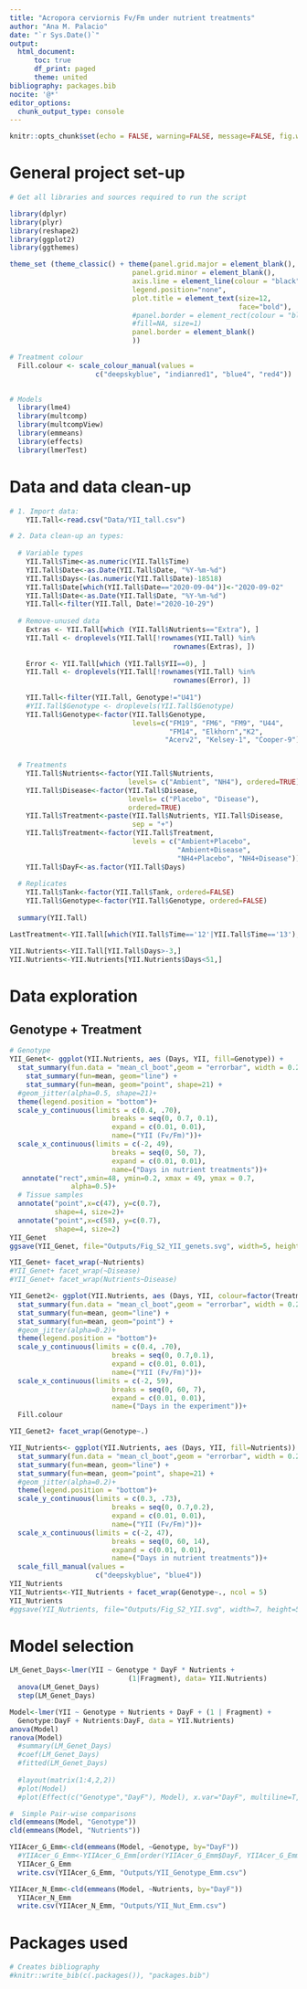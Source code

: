 ```yaml
---
title: "Acropora cerviornis Fv/Fm under nutrient treatments"
author: "Ana M. Palacio"
date: "`r Sys.Date()`"
output:
  html_document:
      toc: true
      df_print: paged
      theme: united
bibliography: packages.bib
nocite: '@*'
editor_options: 
  chunk_output_type: console
---
```


```r
knitr::opts_chunk$set(echo = FALSE, warning=FALSE, message=FALSE, fig.width=7, fig.height=7 )
```

# General project set-up 

```r

# Get all libraries and sources required to run the script

library(dplyr)
library(plyr)
library(reshape2)
library(ggplot2)
library(ggthemes)

theme_set (theme_classic() + theme(panel.grid.major = element_blank(),
                              panel.grid.minor = element_blank(), 
                              axis.line = element_line(colour = "black"),
                              legend.position="none",
                              plot.title = element_text(size=12,
                                                        face="bold"),
                              #panel.border = element_rect(colour = "black",
                              #fill=NA, size=1)
                              panel.border = element_blank()
                              ))

# Treatment colour
  Fill.colour <- scale_colour_manual(values =
                     c("deepskyblue", "indianred1", "blue4", "red4"))

  
# Models 
  library(lme4)
  library(multcomp)
  library(multcompView)
  library(emmeans)
  library(effects)
  library(lmerTest)
```

# Data and data clean-up 

```r

# 1. Import data: 
    YII.Tall<-read.csv("Data/YII_tall.csv")

# 2. Data clean-up an types: 
  
  # Variable types 
    YII.Tall$Time<-as.numeric(YII.Tall$Time)
    YII.Tall$Date<-as.Date(YII.Tall$Date, "%Y-%m-%d")
    YII.Tall$Days<-(as.numeric(YII.Tall$Date)-18518)
    YII.Tall$Date[which(YII.Tall$Date=="2020-09-04")]<-"2020-09-02"
    YII.Tall$Date<-as.Date(YII.Tall$Date, "%Y-%m-%d")
    YII.Tall<-filter(YII.Tall, Date!="2020-10-29")
  
  # Remove-unused data    
    Extras <- YII.Tall[which (YII.Tall$Nutrients=="Extra"), ]
    YII.Tall <- droplevels(YII.Tall[!rownames(YII.Tall) %in%
                                        rownames(Extras), ])
    
    Error <- YII.Tall[which (YII.Tall$YII==0), ]
    YII.Tall <- droplevels(YII.Tall[!rownames(YII.Tall) %in%
                                        rownames(Error), ])
    
    YII.Tall<-filter(YII.Tall, Genotype!="U41")
    #YII.Tall$Genotype <- droplevels(YII.Tall$Genotype)
    YII.Tall$Genotype<-factor(YII.Tall$Genotype, 
                              levels=c("FM19", "FM6", "FM9", "U44",
                                       "FM14", "Elkhorn","K2",
                                      "Acerv2", "Kelsey-1", "Cooper-9"))

    
  # Treatments
    YII.Tall$Nutrients<-factor(YII.Tall$Nutrients, 
                             levels= c("Ambient", "NH4"), ordered=TRUE)
    YII.Tall$Disease<-factor(YII.Tall$Disease, 
                             levels= c("Placebo", "Disease"),
                             ordered=TRUE)
    YII.Tall$Treatment<-paste(YII.Tall$Nutrients, YII.Tall$Disease,
                              sep = "+")
    YII.Tall$Treatment<-factor(YII.Tall$Treatment,
                              levels = c("Ambient+Placebo",
                                         "Ambient+Disease",
                                         "NH4+Placebo", "NH4+Disease"))
    YII.Tall$DayF<-as.factor(YII.Tall$Days)
  
  # Replicates
    YII.Tall$Tank<-factor(YII.Tall$Tank, ordered=FALSE)
    YII.Tall$Genotype<-factor(YII.Tall$Genotype, ordered=FALSE)
  
  summary(YII.Tall)

LastTreatment<-YII.Tall[which(YII.Tall$Time=='12'|YII.Tall$Time=='13'), ]

YII.Nutrients<-YII.Tall[YII.Tall$Days>-3,]
YII.Nutrients<-YII.Nutrients[YII.Nutrients$Days<51,]
```

# Data exploration

## Genotype + Treatment

```r
# Genotype
YII_Genet<- ggplot(YII.Nutrients, aes (Days, YII, fill=Genotype)) +
  stat_summary(fun.data = "mean_cl_boot",geom = "errorbar", width = 0.2 )+
    stat_summary(fun=mean, geom="line") + 
    stat_summary(fun=mean, geom="point", shape=21) + 
  #geom_jitter(alpha=0.5, shape=21)+
  theme(legend.position = "bottom")+
  scale_y_continuous(limits = c(0.4, .70),
                         breaks = seq(0, 0.7, 0.1),  
                         expand = c(0.01, 0.01),
                         name=("YII (Fv/Fm)"))+
  scale_x_continuous(limits = c(-2, 49),
                         breaks = seq(0, 50, 7),  
                         expand = c(0.01, 0.01),
                         name=("Days in nutrient treatments"))+
   annotate("rect",xmin=48, ymin=0.2, xmax = 49, ymax = 0.7, 
               alpha=0.5)+
  # Tissue samples
  annotate("point",x=c(47), y=c(0.7), 
           shape=4, size=2)+
  annotate("point",x=c(58), y=c(0.7), 
           shape=4, size=2)
YII_Genet
ggsave(YII_Genet, file="Outputs/Fig_S2_YII_genets.svg", width=5, height=4)

YII_Genet+ facet_wrap(~Nutrients)
#YII_Genet+ facet_wrap(~Disease)
#YII_Genet+ facet_wrap(Nutrients~Disease)
```

```r
YII_Genet2<- ggplot(YII.Nutrients, aes (Days, YII, colour=factor(Treatment), shape=Nutrients)) +
  stat_summary(fun.data = "mean_cl_boot",geom = "errorbar", width = 0.2 )+
  stat_summary(fun=mean, geom="line") + 
  stat_summary(fun=mean, geom="point") +
  #geom_jitter(alpha=0.2)+
  theme(legend.position = "bottom")+
  scale_y_continuous(limits = c(0.4, .70),
                         breaks = seq(0, 0.7,0.1),  
                         expand = c(0.01, 0.01),
                         name=("YII (Fv/Fm)"))+
  scale_x_continuous(limits = c(-2, 59),
                         breaks = seq(0, 60, 7),  
                         expand = c(0.01, 0.01),
                         name=("Days in the experiment"))+
  Fill.colour

YII_Genet2+ facet_wrap(Genotype~.)
```


```r

YII_Nutrients<- ggplot(YII.Nutrients, aes (Days, YII, fill=Nutrients)) +
  stat_summary(fun.data = "mean_cl_boot",geom = "errorbar", width = 0.2 )+
  stat_summary(fun=mean, geom="line") + 
  stat_summary(fun=mean, geom="point", shape=21) +
  #geom_jitter(alpha=0.2)+
  theme(legend.position = "bottom")+
  scale_y_continuous(limits = c(0.3, .73),
                         breaks = seq(0, 0.7,0.2),  
                         expand = c(0.01, 0.01),
                         name=("YII (Fv/Fm)"))+
  scale_x_continuous(limits = c(-2, 47),
                         breaks = seq(0, 60, 14),  
                         expand = c(0.01, 0.01),
                         name=("Days in nutrient treatments"))+
  scale_fill_manual(values =
                     c("deepskyblue", "blue4"))
YII_Nutrients
YII_Nutrients<-YII_Nutrients + facet_wrap(Genotype~., ncol = 5)
YII_Nutrients
#ggsave(YII_Nutrients, file="Outputs/Fig_S2_YII.svg", width=7, height=5)
```

# Model selection

```r
LM_Genet_Days<-lmer(YII ~ Genotype * DayF * Nutrients +
                             (1|Fragment), data= YII.Nutrients)
  anova(LM_Genet_Days)
  step(LM_Genet_Days)

Model<-lmer(YII ~ Genotype + Nutrients + DayF + (1 | Fragment) + 
  Genotype:DayF + Nutrients:DayF, data = YII.Nutrients)
anova(Model)
ranova(Model)
  #summary(LM_Genet_Days)
  #coef(LM_Genet_Days)
  #fitted(LM_Genet_Days)
      
  #layout(matrix(1:4,2,2))  
  #plot(Model)  
  #plot(Effect(c("Genotype","DayF"), Model), x.var="DayF", multiline=T, ci.style="bars")

#  Simple Pair-wise comparisons
cld(emmeans(Model, "Genotype"))
cld(emmeans(Model, "Nutrients"))

YIIAcer_G_Emm<-cld(emmeans(Model, ~Genotype, by="DayF"))
  #YIIAcer_G_Emm<-YIIAcer_G_Emm[order(YIIAcer_G_Emm$DayF, YIIAcer_G_Emm$Genotype), ]
  YIIAcer_G_Emm
  write.csv(YIIAcer_G_Emm, "Outputs/YII_Genotype_Emm.csv")

YIIAcer_N_Emm<-cld(emmeans(Model, ~Nutrients, by="DayF"))
  YIIAcer_N_Emm
  write.csv(YIIAcer_N_Emm, "Outputs/YII_Nut_Emm.csv")

```

# Packages used

```r
# Creates bibliography 
#knitr::write_bib(c(.packages()), "packages.bib")
```